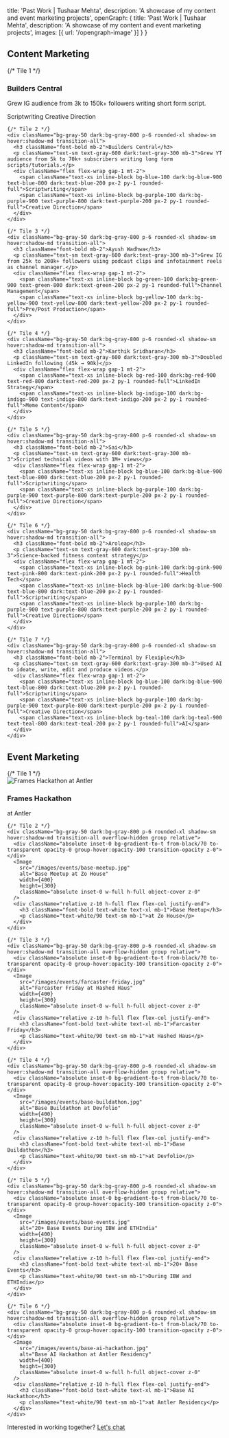 
  title: 'Past Work | Tushaar Mehta',
  description: 'A showcase of my content and event marketing projects',
  openGraph: {
    title: 'Past Work | Tushaar Mehta',
    description: 'A showcase of my content and event marketing projects',
    images: [{ url: '/opengraph-image' }]
  }
}

<div className="mb-12">
  <h2 className="text-2xl font-bold mb-6 border-b pb-2">Content Marketing</h2>
  
  <div className="grid grid-cols-1 md:grid-cols-2 lg:grid-cols-3 xl:grid-cols-4 gap-4">
    {/* Tile 1 */}
    <div className="bg-gray-50 dark:bg-gray-800 p-6 rounded-xl shadow-sm hover:shadow-md transition-all">
      <h3 className="font-bold mb-2">Builders Central</h3>
      <p className="text-sm text-gray-600 dark:text-gray-300 mb-3">Grew IG audience from 3k to 150k+ followers writing short form script.</p>
      <div className="flex flex-wrap gap-1 mt-2">
        <span className="text-xs inline-block bg-blue-100 dark:bg-blue-900 text-blue-800 dark:text-blue-200 px-2 py-1 rounded-full">Scriptwriting</span>
        <span className="text-xs inline-block bg-purple-100 dark:bg-purple-900 text-purple-800 dark:text-purple-200 px-2 py-1 rounded-full">Creative Direction</span>
      </div>
    </div>
    
    {/* Tile 2 */}
    <div className="bg-gray-50 dark:bg-gray-800 p-6 rounded-xl shadow-sm hover:shadow-md transition-all">
      <h3 className="font-bold mb-2">Builders Central</h3>
      <p className="text-sm text-gray-600 dark:text-gray-300 mb-3">Grew YT audience from 5k to 70k+ subscribers writing long form scripts/tutorials.</p>
      <div className="flex flex-wrap gap-1 mt-2">
        <span className="text-xs inline-block bg-blue-100 dark:bg-blue-900 text-blue-800 dark:text-blue-200 px-2 py-1 rounded-full">Scriptwriting</span>
        <span className="text-xs inline-block bg-purple-100 dark:bg-purple-900 text-purple-800 dark:text-purple-200 px-2 py-1 rounded-full">Creative Direction</span>
      </div>
    </div>
    
    {/* Tile 3 */}
    <div className="bg-gray-50 dark:bg-gray-800 p-6 rounded-xl shadow-sm hover:shadow-md transition-all">
      <h3 className="font-bold mb-2">Ayush Wadhwa</h3>
      <p className="text-sm text-gray-600 dark:text-gray-300 mb-3">Grew IG from 25k to 200k+ followers using podcast clips and infotainment reels as channel manager.</p>
      <div className="flex flex-wrap gap-1 mt-2">
        <span className="text-xs inline-block bg-green-100 dark:bg-green-900 text-green-800 dark:text-green-200 px-2 py-1 rounded-full">Channel Management</span>
        <span className="text-xs inline-block bg-yellow-100 dark:bg-yellow-900 text-yellow-800 dark:text-yellow-200 px-2 py-1 rounded-full">Pre/Post Production</span>
      </div>
    </div>
    
    {/* Tile 4 */}
    <div className="bg-gray-50 dark:bg-gray-800 p-6 rounded-xl shadow-sm hover:shadow-md transition-all">
      <h3 className="font-bold mb-2">Karthik Sridharan</h3>
      <p className="text-sm text-gray-600 dark:text-gray-300 mb-3">Doubled LinkedIn following (45k → 90k)</p>
      <div className="flex flex-wrap gap-1 mt-2">
        <span className="text-xs inline-block bg-red-100 dark:bg-red-900 text-red-800 dark:text-red-200 px-2 py-1 rounded-full">LinkedIn Strategy</span>
        <span className="text-xs inline-block bg-indigo-100 dark:bg-indigo-900 text-indigo-800 dark:text-indigo-200 px-2 py-1 rounded-full">Meme Content</span>
      </div>
    </div>
    
    {/* Tile 5 */}
    <div className="bg-gray-50 dark:bg-gray-800 p-6 rounded-xl shadow-sm hover:shadow-md transition-all">
      <h3 className="font-bold mb-2">Sai</h3>
      <p className="text-sm text-gray-600 dark:text-gray-300 mb-3">Scripted technical videos with 1M+ views</p>
      <div className="flex flex-wrap gap-1 mt-2">
        <span className="text-xs inline-block bg-blue-100 dark:bg-blue-900 text-blue-800 dark:text-blue-200 px-2 py-1 rounded-full">Scriptwriting</span>
        <span className="text-xs inline-block bg-purple-100 dark:bg-purple-900 text-purple-800 dark:text-purple-200 px-2 py-1 rounded-full">Creative Direction</span>
      </div>
    </div>
    
    {/* Tile 6 */}
    <div className="bg-gray-50 dark:bg-gray-800 p-6 rounded-xl shadow-sm hover:shadow-md transition-all">
      <h3 className="font-bold mb-2">Aroleap</h3>
      <p className="text-sm text-gray-600 dark:text-gray-300 mb-3">Science-backed fitness content strategy</p>
      <div className="flex flex-wrap gap-1 mt-2">
        <span className="text-xs inline-block bg-pink-100 dark:bg-pink-900 text-pink-800 dark:text-pink-200 px-2 py-1 rounded-full">Health Tech</span>
        <span className="text-xs inline-block bg-blue-100 dark:bg-blue-900 text-blue-800 dark:text-blue-200 px-2 py-1 rounded-full">Scriptwriting</span>
        <span className="text-xs inline-block bg-purple-100 dark:bg-purple-900 text-purple-800 dark:text-purple-200 px-2 py-1 rounded-full">Creative Direction</span>
      </div>
    </div>
    
    {/* Tile 7 */}
    <div className="bg-gray-50 dark:bg-gray-800 p-6 rounded-xl shadow-sm hover:shadow-md transition-all">
      <h3 className="font-bold mb-2">Terminal by Flexiple</h3>
      <p className="text-sm text-gray-600 dark:text-gray-300 mb-3">Used AI to ideate, write, edit and produce videos.</p>
      <div className="flex flex-wrap gap-1 mt-2">
        <span className="text-xs inline-block bg-blue-100 dark:bg-blue-900 text-blue-800 dark:text-blue-200 px-2 py-1 rounded-full">Scriptwriting</span>
        <span className="text-xs inline-block bg-purple-100 dark:bg-purple-900 text-purple-800 dark:text-purple-200 px-2 py-1 rounded-full">Creative Direction</span>
        <span className="text-xs inline-block bg-teal-100 dark:bg-teal-900 text-teal-800 dark:text-teal-200 px-2 py-1 rounded-full">AI</span>
      </div>
    </div>
  </div>
</div>

<div className="mb-12">
  <h2 className="text-2xl font-bold mb-6 border-b pb-2">Event Marketing</h2>
  
  <div className="grid grid-cols-1 md:grid-cols-2 lg:grid-cols-3 gap-4">
    {/* Tile 1 */}
    <div className="bg-gray-50 dark:bg-gray-800 p-6 rounded-xl shadow-sm hover:shadow-md transition-all overflow-hidden group relative">
      <div className="absolute inset-0 bg-gradient-to-t from-black/70 to-transparent opacity-0 group-hover:opacity-100 transition-opacity z-0"></div>
      <Image
        src="/images/events/frames-hackathon.jpg"
        alt="Frames Hackathon at Antler"
        width={400}
        height={300}
        className="absolute inset-0 w-full h-full object-cover z-0"
      />
      <div className="relative z-10 h-full flex flex-col justify-end">
        <h3 className="font-bold text-white text-xl mb-1">Frames Hackathon</h3>
        <p className="text-white/90 text-sm mb-1">at Antler</p>
      </div>
    </div>
    
    {/* Tile 2 */}
    <div className="bg-gray-50 dark:bg-gray-800 p-6 rounded-xl shadow-sm hover:shadow-md transition-all overflow-hidden group relative">
      <div className="absolute inset-0 bg-gradient-to-t from-black/70 to-transparent opacity-0 group-hover:opacity-100 transition-opacity z-0"></div>
      <Image
        src="/images/events/base-meetup.jpg"
        alt="Base Meetup at Zo House"
        width={400}
        height={300}
        className="absolute inset-0 w-full h-full object-cover z-0"
      />
      <div className="relative z-10 h-full flex flex-col justify-end">
        <h3 className="font-bold text-white text-xl mb-1">Base Meetup</h3>
        <p className="text-white/90 text-sm mb-1">at Zo House</p>
      </div>
    </div>
    
    {/* Tile 3 */}
    <div className="bg-gray-50 dark:bg-gray-800 p-6 rounded-xl shadow-sm hover:shadow-md transition-all overflow-hidden group relative">
      <div className="absolute inset-0 bg-gradient-to-t from-black/70 to-transparent opacity-0 group-hover:opacity-100 transition-opacity z-0"></div>
      <Image
        src="/images/events/farcaster-friday.jpg"
        alt="Farcaster Friday at Hashed Haus"
        width={400}
        height={300}
        className="absolute inset-0 w-full h-full object-cover z-0"
      />
      <div className="relative z-10 h-full flex flex-col justify-end">
        <h3 className="font-bold text-white text-xl mb-1">Farcaster Friday</h3>
        <p className="text-white/90 text-sm mb-1">at Hashed Haus</p>
      </div>
    </div>
    
    {/* Tile 4 */}
    <div className="bg-gray-50 dark:bg-gray-800 p-6 rounded-xl shadow-sm hover:shadow-md transition-all overflow-hidden group relative">
      <div className="absolute inset-0 bg-gradient-to-t from-black/70 to-transparent opacity-0 group-hover:opacity-100 transition-opacity z-0"></div>
      <Image
        src="/images/events/base-buildathon.jpg"
        alt="Base Buildathon at Devfolio"
        width={400}
        height={300}
        className="absolute inset-0 w-full h-full object-cover z-0"
      />
      <div className="relative z-10 h-full flex flex-col justify-end">
        <h3 className="font-bold text-white text-xl mb-1">Base Buildathon</h3>
        <p className="text-white/90 text-sm mb-1">at Devfolio</p>
      </div>
    </div>
    
    {/* Tile 5 */}
    <div className="bg-gray-50 dark:bg-gray-800 p-6 rounded-xl shadow-sm hover:shadow-md transition-all overflow-hidden group relative">
      <div className="absolute inset-0 bg-gradient-to-t from-black/70 to-transparent opacity-0 group-hover:opacity-100 transition-opacity z-0"></div>
      <Image
        src="/images/events/base-events.jpg"
        alt="20+ Base Events During IBW and ETHIndia"
        width={400}
        height={300}
        className="absolute inset-0 w-full h-full object-cover z-0"
      />
      <div className="relative z-10 h-full flex flex-col justify-end">
        <h3 className="font-bold text-white text-xl mb-1">20+ Base Events</h3>
        <p className="text-white/90 text-sm mb-1">During IBW and ETHIndia</p>
      </div>
    </div>
    
    {/* Tile 6 */}
    <div className="bg-gray-50 dark:bg-gray-800 p-6 rounded-xl shadow-sm hover:shadow-md transition-all overflow-hidden group relative">
      <div className="absolute inset-0 bg-gradient-to-t from-black/70 to-transparent opacity-0 group-hover:opacity-100 transition-opacity z-0"></div>
      <Image
        src="/images/events/base-ai-hackathon.jpg"
        alt="Base AI Hackathon at Antler Residency"
        width={400}
        height={300}
        className="absolute inset-0 w-full h-full object-cover z-0"
      />
      <div className="relative z-10 h-full flex flex-col justify-end">
        <h3 className="font-bold text-white text-xl mb-1">Base AI Hackathon</h3>
        <p className="text-white/90 text-sm mb-1">at Antler Residency</p>
      </div>
    </div>
  </div>
</div>

<div className="mt-8 p-6 bg-gray-50 dark:bg-gray-800 rounded-xl">
  <p className="text-center text-gray-600 dark:text-gray-300">
    Interested in working together? <a href="mailto:hello@tushaarmehta.com" className="text-blue-600 dark:text-blue-400 hover:underline">Let's chat</a>
  </p>
</div>
